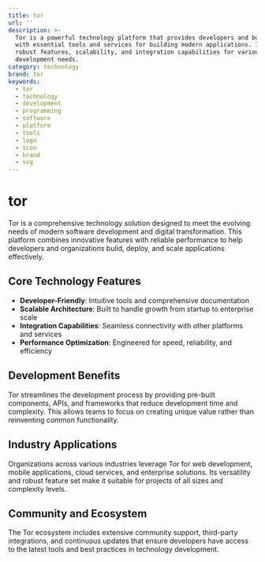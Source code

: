 ```yaml
---
title: tor
url: ''
description: >-
  Tor is a powerful technology platform that provides developers and businesses
  with essential tools and services for building modern applications. It offers
  robust features, scalability, and integration capabilities for various
  development needs.
category: technology
brand: tor
keywords:
  - tor
  - technology
  - development
  - programming
  - software
  - platform
  - tools
  - logo
  - icon
  - brand
  - svg
---
```


# tor

Tor is a comprehensive technology solution designed to meet the evolving needs of modern software development and digital transformation. This platform combines innovative features with reliable performance to help developers and organizations build, deploy, and scale applications effectively.

## Core Technology Features

- **Developer-Friendly**: Intuitive tools and comprehensive documentation
- **Scalable Architecture**: Built to handle growth from startup to enterprise scale
- **Integration Capabilities**: Seamless connectivity with other platforms and services
- **Performance Optimization**: Engineered for speed, reliability, and efficiency

## Development Benefits

Tor streamlines the development process by providing pre-built components, APIs, and frameworks that reduce development time and complexity. This allows teams to focus on creating unique value rather than reinventing common functionality.

## Industry Applications

Organizations across various industries leverage Tor for web development, mobile applications, cloud services, and enterprise solutions. Its versatility and robust feature set make it suitable for projects of all sizes and complexity levels.

## Community and Ecosystem

The Tor ecosystem includes extensive community support, third-party integrations, and continuous updates that ensure developers have access to the latest tools and best practices in technology development.
